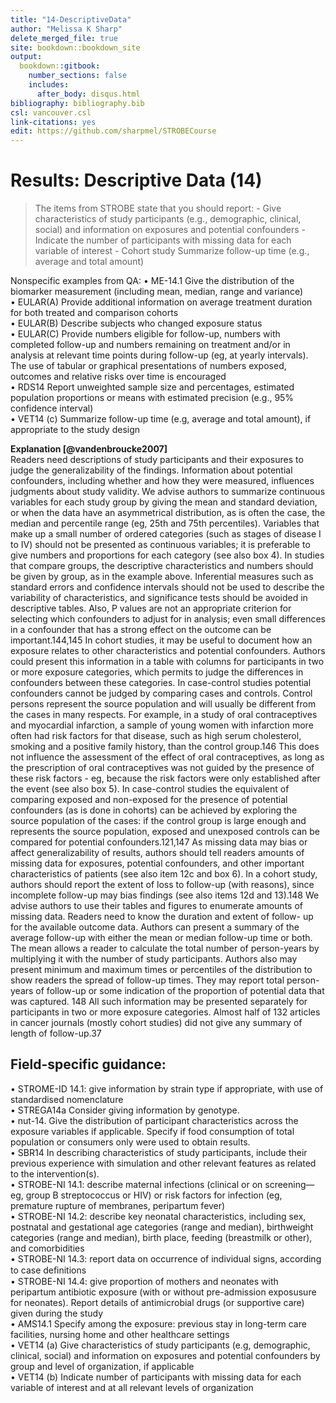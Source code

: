 ---
title: "14-DescriptiveData"
author: "Melissa K Sharp"
delete_merged_file: true
site: bookdown::bookdown_site
output:
  bookdown::gitbook:
    number_sections: false 
    includes: 
      after_body: disqus.html
bibliography: bibliography.bib
csl: vancouver.csl
link-citations: yes
edit: https://github.com/sharpmel/STROBECourse
---

# Results: Descriptive Data (14)
> The items from STROBE state that you should report: 
-	Give characteristics of study participants (e.g., demographic, clinical, social) and information on exposures and potential confounders
-	Indicate the number of participants with missing data for each variable of interest
-	Cohort study Summarize follow-up time (e.g., average and total amount)

Nonspecific examples from QA:
•	ME-14.1 Give the distribution of the biomarker measurement (including mean, median, range and variance)  
•	EULAR(A) Provide additional information on average treatment duration for both treated and comparison cohorts  
•	EULAR(B) Describe subjects who changed exposure status   
•	EULAR(C) Provide numbers eligible for follow-up, numbers with completed follow-up and numbers remaining on treatment and/or in analysis at relevant time points during follow-up (eg, at yearly intervals). The use of tabular or graphical presentations of numbers exposed, outcomes and relative risks over time is encouraged  
•	RDS14 Report unweighted sample size and percentages, estimated population proportions or means with estimated precision (e.g., 95% confidence interval)  
•	VET14 (c) Summarize follow-up time (e.g, average and total amount), if appropriate to the study design  

**Explanation [@vandenbroucke2007]**</br>
Readers need descriptions of study participants and
their exposures to judge the generalizability of the findings.
Information about potential confounders, including whether
and how they were measured, influences judgments about
study validity. We advise authors to summarize continuous
variables for each study group by giving the mean and
standard deviation, or when the data have an asymmetrical
distribution, as is often the case, the median and percentile
range (eg, 25th and 75th percentiles). Variables that make up
a small number of ordered categories (such as stages of
disease I to IV) should not be presented as continuous
variables; it is preferable to give numbers and proportions for
each category (see also box 4). In studies that compare
groups, the descriptive characteristics and numbers should be
given by group, as in the example above.
Inferential measures such as standard errors and
confidence intervals should not be used to describe the
variability of characteristics, and significance tests should
be avoided in descriptive tables. Also, P values are not an
appropriate criterion for selecting which confounders to
adjust for in analysis; even small differences in a confounder
that has a strong effect on the outcome can be
important.144,145
In cohort studies, it may be useful to document how an
exposure relates to other characteristics and potential confounders.
Authors could present this information in a table
with columns for participants in two or more exposure categories,
which permits to judge the differences in confounders
between these categories.
In case-control studies potential confounders cannot be
judged by comparing cases and controls. Control persons
represent the source population and will usually be different
from the cases in many respects. For example, in a study of
oral contraceptives and myocardial infarction, a sample of
young women with infarction more often had risk factors for
that disease, such as high serum cholesterol, smoking and a
positive family history, than the control group.146 This does
not influence the assessment of the effect of oral contraceptives,
as long as the prescription of oral contraceptives was not guided
by the presence of these risk factors - eg, because the risk factors
were only established after the event (see also box 5). In
case-control studies the equivalent of comparing exposed and
non-exposed for the presence of potential confounders (as is
done in cohorts) can be achieved by exploring the source
population of the cases: if the control group is large enough and
represents the source population, exposed and unexposed controls
can be compared for potential confounders.121,147
As missing data may bias or affect generalizability of
results, authors should tell readers amounts of missing data for
exposures, potential confounders, and other important characteristics
of patients (see also item 12c and box 6). In a cohort
study, authors should report the extent of loss to follow-up (with
reasons), since incomplete follow-up may bias findings (see also items 12d and 13).148 We advise authors to use their tables and
figures to enumerate amounts of missing data.
Readers need to know the duration and extent of follow-
up for the available outcome data. Authors can present a
summary of the average follow-up with either the mean or
median follow-up time or both. The mean allows a reader to
calculate the total number of person-years by multiplying it
with the number of study participants. Authors also may
present minimum and maximum times or percentiles of the
distribution to show readers the spread of follow-up times.
They may report total person-years of follow-up or some
indication of the proportion of potential data that was captured.
148 All such information may be presented separately
for participants in two or more exposure categories. Almost
half of 132 articles in cancer journals (mostly cohort studies)
did not give any summary of length of follow-up.37


<h2> Field-specific guidance:</h2>
•	STROME-ID 14.1: give information by strain type if appropriate, with use of standardised nomenclature  
•	STREGA14a Consider giving information by genotype.  
•	nut-14. Give the distribution of participant characteristics across the exposure variables if applicable. Specify if food consumption of total population or consumers only were used to obtain results.  
•	SBR14 In describing characteristics of study participants, include their previous experience with simulation and other relevant features as related to the intervention(s).  
•	STROBE-NI 14.1: describe maternal infections (clinical or on screening—eg, group B streptococcus or HIV) or risk factors for infection (eg, premature rupture of membranes, peripartum fever)  
•	STROBE-NI 14.2: describe key neonatal characteristics, including sex, postnatal and gestational age categories (range and median), birthweight categories (range and median), birth place, feeding (breastmilk or other), and comorbidities  
•	STROBE-NI 14.3: report data on occurrence of individual signs, according to case deﬁnitions  
•	STROBE-NI 14.4: give proportion of mothers and neonates with peripartum antibiotic exposure (with or without pre-admission exposusure for neonates). Report details of antimicrobial drugs (or supportive care) given during the study  
•	AMS14.1 Specify among the exposure: previous stay in long-term care facilities, nursing home and other healthcare settings  
•	VET14 (a) Give characteristics of study participants (e.g, demographic, clinical, social) and information on exposures and potential confounders by group and level of organization, if applicable   
•	VET14 (b) Indicate number of participants with missing data for each variable of interest and at all relevant levels of organization  